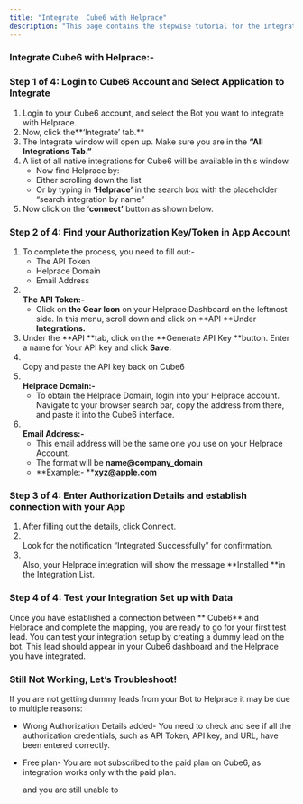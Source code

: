 ```yaml
---
title: "Integrate  Cube6 with Helprace"
description: "This page contains the stepwise tutorial for the integration with  Cube6"
---
```


### **Integrate  Cube6 with Helprace:-**

### **Step 1 of 4: Login to  Cube6 Account and Select Application to Integrate**

1. Login to your  Cube6 account, and select the Bot you want to integrate with Helprace.
2. Now, click the**‘Integrate’ tab.** 
3. The Integrate window will open up. Make sure you are in the **“All Integrations Tab.”**
4. A list of all native integrations for  Cube6 will be available in this window.
   - Now find Helprace by:-
   - Either scrolling down the list
   - Or by typing in **‘**Helprace**’** in the search box with the placeholder “search integration by name”
5. Now click on the ‘**connect’** button as shown below.

### **Step 2 of 4: Find your Authorization Key/Token in App Account**

1. To complete the process, you need to fill out:-
   - The API Token
   - Helprace Domain
   - Email Address
2. **\
   The API Token:-**
   - Click on **the Gear Icon** on your Helprace Dashboard on the leftmost side. In this menu, scroll down and click on **API **Under **Integrations.**
3. Under the **API **tab, click on the **Generate API Key **button. Enter a name for Your API key and click **Save.**
4. \
   Copy and paste the API key back on  Cube6
5. **\
   Helprace Domain:-**
   - To obtain the Helprace Domain, login into your Helprace account. Navigate to your browser search bar, copy the address from there, and paste it into the  Cube6 interface.
6. **\
   Email Address:-**
   - This email address will be the same one you use on your Helprace Account.
   - The format will be **name@company_domain**
   - **Example:- **[**xyz@apple.com**](mailto:xyz@apple.com)

### **Step 3 of 4: Enter Authorization Details and establish connection with your App**

1. After filling out the details, click Connect.
2. \
   Look for the notification “Integrated Successfully” for confirmation.
3. \
   Also, your Helprace integration will show the message **Installed **in the Integration List.

### **Step 4 of 4: Test your Integration Set up with Data**

Once you have established a connection between ** Cube6** and Helprace and complete the mapping, you are ready to go for your first test lead. You can test your integration setup by creating a dummy lead on the bot. This lead should appear in your  Cube6 dashboard and the Helprace you have integrated.

### **Still Not Working, Let’s Troubleshoot\!**

If you are not getting dummy leads from your Bot to Helprace it may be due to multiple reasons:

- Wrong Authorization Details added- You need to check and see if all the authorization credentials, such as API Token, API key, and URL, have been entered correctly.
- Free plan- You are not subscribed to the paid plan on  Cube6, as integration works only with the paid plan.

   and you are still unable to
